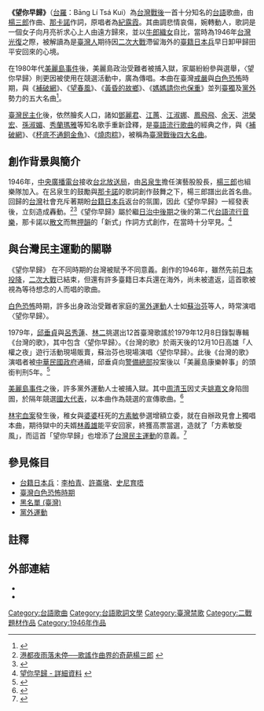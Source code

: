 {{noteTA
|1=zh-cn:台湾; zh-hk:臺灣; zh-tw:臺灣;
|2=zh-cn:台; zh-hk:臺; zh-tw:臺;
}}
{{Infobox song
| name       = {{ruby|望你早歸|Bāng Lí Tsá Kui|nan|larger=yes}}
| type       = 
| artist     = [[紀露霞|紀露霞]]
| album      = 
| A-side     = 
| recorded   = 
| released   = 
| published  = {{Start date|1946||}}
| genre      = [[台語流行音樂|台語流行音樂]]
| language   = [[台語|台語]]
| length     = {{Duration|m = 4 |s = 30 }}
| lyricist   = [[那卡諾|那卡諾]]
| composer   = [[楊三郎_(作曲家)|楊三郎]]
| arranger   = 
| label      = 
| producer   = 
| tracks     = 
| misc       = 
}}
'''《望你早歸》'''（[[台羅|台羅]]：Bāng Lí Tsá Kui）為[[台灣戰後|台灣戰後]]一首十分知名的[[台語|台語]]歌曲，由[[楊三郎_(作曲家)|楊三郎]]作曲、[[那卡諾|那卡諾]]作詞，原唱者為[[紀露霞|紀露霞]]。其曲調悲情哀傷，婉轉動人，歌詞是一個女子向月亮祈求心上人由遠方歸來，並以[[牛郎織女|牛郎織女]]自比，當時為1946年[[台灣光復|台灣光復]]之際，被解讀為是[[臺灣人|臺灣人]]期待因[[二次大戰|二次大戰]]滯留海外的[[臺籍日本兵|臺籍日本兵]]早日卸甲歸田平安回來的心境。

在1980年代[[美麗島事件|美麗島事件]]後，美麗島政治受難者被捕入獄，家屬紛紛參與選舉，〈望你早歸〉則更因被使用在競選活動中，廣為傳唱。本曲在臺灣[[台灣戒嚴時期|戒嚴]]與[[台灣白色恐怖|白色恐怖]]時期，與《[[補破網|補破網]]》、《[[望春風|望春風]]》、《[[黃昏的故鄉|黃昏的故鄉]]》、《[[媽媽請你也保重|媽媽請你也保重]]》並列[[臺獨|臺獨]]及[[黨外|黨外]]勢力的五大名曲<ref>{{Cite web |url=http://home.comcast.net/~tzeng2/TaiwanPopSongs/ |title=台語歌謠望春風: History of Taiwanese Pop Songs |accessdate=2015-12-19 |archive-date=2012-06-21 |archive-url=https://web.archive.org/web/20120621134123/http://home.comcast.net/~tzeng2/TaiwanPopSongs/ |dead-url=no }}</ref>。

[[臺灣民主化|臺灣民主化]]後，依然膾炙人口，諸如[[鄧麗君|鄧麗君]]、[[江蕙|江蕙]]、[[江淑娜|江淑娜]]、[[鳳飛飛|鳳飛飛]]、[[余天|余天]]、[[洪榮宏|洪榮宏]]、[[孫淑媚|孫淑媚]]、[[秀蘭瑪雅|秀蘭瑪雅]]等知名歌手重新詮釋，是[[臺語流行歌曲|臺語流行歌曲]]的經典之作，與《[[補破網|補破網]]》、《[[杯底不通飼金魚|杯底不通飼金魚]]》、《[[燒肉粽|燒肉粽]]》，被稱為[[臺灣戰後四大名曲|臺灣戰後四大名曲]]。

== 創作背景與簡介 ==
1946年，[[中央廣播電台|中央廣播電台]]接收[[台北放送局|台北放送局]]，由[[呂泉生|呂泉生]]擔任演藝股股長，[[楊三郎_(作曲家)|楊三郎]]也組樂隊加入。在呂泉生的鼓勵與[[那卡諾|那卡諾]]的歌詞創作鼓舞之下，楊三郎譜出此首名曲。回歸的[[台灣|台灣]]社會充斥著期盼[[台籍日本兵|台籍日本兵]]返台的氛圍，因此《望你早歸》一經發表後，立刻造成轟動。<ref>[http://www.taiwan123.com.tw/musicface/face10-1.htm 港都夜雨落未停──歌謠作曲界的奇葩楊三郎] {{webarchive|url=https://web.archive.org/web/20121123023742/http://www.taiwan123.com.tw/musicface/face10-1.htm |date=2012-11-23 }}</ref><ref>{{Cite web |url=http://www.peopo.org/news/225665 |title=望你早歸 - PeoPo公民新聞 |access-date=2014-12-28 |archive-date=2019-06-08 |archive-url=https://web.archive.org/web/20190608045505/https://www.peopo.org/news/225665 |dead-url=no }}</ref>《望你早歸》屬於繼[[台灣日治時期|日治中後期]]之後的第二代[[台語流行音樂|台語流行音樂]]，那卡諾以[[散文|散文]]而無[[押韻|押韻]]的「新式」作詞方式創作，在當時十分罕見。<ref>[http://www.taiwan123.com.tw/musicdata/search_d.asp?id=37 望你早歸 - 詳細資料] {{webarchive|url=https://web.archive.org/web/20141228174003/http://www.taiwan123.com.tw/musicdata/search_d.asp?id=37 |date=2014-12-28 }}</ref>

== 與台灣民主運動的關聯 ==
《望你早歸》 在不同時期的台灣被賦予不同意義。創作的1946年，雖然先前[[日本投降|日本投降]]，[[二次大戰|二次大戰]]已結束，但還有許多臺籍日本兵還在海外，尚未被遣返，這首歌被視為等待想念的人而唱的歌曲。

[[白色恐怖|白色恐怖]]時期，許多出身政治受難者家庭的[[黨外運動|黨外運動]]人士如[[蘇治芬|蘇治芬]]等人，時常演唱〈望你早歸〉。

1979年，[[邱垂貞|邱垂貞]]與[[呂秀蓮|呂秀蓮]]、[[林二|林二]]挑選出12首臺灣歌謠於1979年12月8日錄製專輯《台灣的歌》，其中包含〈望你早歸〉。《台灣的歌》於兩天後的12月10日高雄「人權之夜」遊行活動現場販賣，蘇治芬也現場演唱〈望你早歸〉。此後《台灣的歌》演唱者被[[中華民國政府|中華民國政府]]通緝，邱垂貞向[[警備總部|警備總部]]投案後以「美麗島康樂幹事」的頭銜判刑5年。<ref>{{cite web |author1=故事 |title=從民謠生長出來的街頭歌曲──《臺灣的歌》 |url=https://storystudio.tw/article/gushi/qiu-chui-zhi-and-his-musics-of-social-movement/ |access-date=2020-10-21 |archive-date=2021-02-25 |archive-url=https://web.archive.org/web/20210225230504/https://storystudio.tw/article/gushi/qiu-chui-zhi-and-his-musics-of-social-movement/ |dead-url=no }}</ref>

[[美麗島事件|美麗島事件]]之後，許多黨外運動人士被捕入獄。其中[[周清玉|周清玉]]因丈夫[[姚嘉文|姚嘉文]]身陷囹圄，於隔年競選[[國大代表|國大代表]]，以本曲作為競選的宣傳歌曲。<ref>{{cite book |author1=吳乃德 |title=臺灣最好的時刻，1977-1987：民族記憶美麗島 |date=2020-03-03|publisher=春山出版}}</ref>

[[林宅血案|林宅血案]]發生後，稚女與[[婆婆|婆婆]]枉死的[[方素敏|方素敏]]參選增額立委，就在自辦政見會上獨唱本曲，期待獄中的夫婿[[林義雄|林義雄]]能平安回家，終獲高票當選，造就了「方素敏旋風」，而這首「望你早歸」也增添了[[台灣民主運動|台灣民主運動]]的意義。<ref>{{cite web |author1=中央廣播電臺 |title=率先突破禁忌的「反對運動歌曲」|url=https://www.rti.org.tw/radio/programMessageView/id/54138}}</ref>

== 參見條目 ==
* [[台籍日本兵|台籍日本兵]]：[[李柏青|李柏青]]、[[許崙墩|許崙墩]]、[[史尼育唔|史尼育唔]]
* [[臺灣白色恐怖時期|臺灣白色恐怖時期]]
* [[黑名單_(臺灣)|黑名單 (臺灣)]]
* [[黨外運動|黨外運動]]

== 註釋 ==
{{reflist|2}}

== 外部連結 ==
* {{YouTube|ffnKklXzCnM|紀露霞 - 望你早歸（原唱版）}}
* {{YouTube|wi1mL3yZAX0|紀露霞 - 望你早歸（演唱會版）}}
{{台語流行音樂}}

[[Category:台語歌曲|Category:台語歌曲]]
[[Category:台語歌詞文學|Category:台語歌詞文學]]
[[Category:臺灣禁歌|Category:臺灣禁歌]]
[[Category:二戰題材作品|Category:二戰題材作品]]
[[Category:1946年作品|Category:1946年作品]]